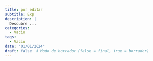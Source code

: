 ```yaml
---
title: por editar
subtitle: Exp
description: |
  Descubre ...
categories:
  - Vacio
tags:
  - Vacio
date: "01/01/2024"
draft: false  # Modo de borrador (false = final, true = borrador)
---
```




